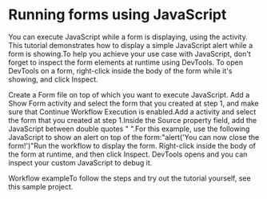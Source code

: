 ﻿# Running forms using JavaScript

You can execute JavaScript while a form is displaying,
            using the 
            activity. This tutorial demonstrates how to display a simple JavaScript alert while a
            form is showing.To help you achieve your use case with
                JavaScript, don't forget to inspect the form elements at runtime using
                    DevTools. To open DevTools on a form, right-click inside the body
                of the form while it's showing, and click Inspect.

Create a Form file on top of which you want to execute JavaScript.
                Add a Show Form activity and select the form that you created at step 1,
                    and make sure that Continue Workflow Execution is
                    enabled.Add a 
                    activity and select the form that you created at step 1.Inside the Source property field, add the JavaScript
                    between double quotes " ".For this example, use the following JavaScript to show an alert on top of
                    the
                    form:"alert('You can now close the form!')"Run the workflow to display the form. Right-click inside the body of the form
                    at runtime, and then click Inspect. DevTools opens and you can inspect your custom JavaScript to
                    debug it.

Workflow exampleTo follow the steps and try out the tutorial yourself, see this sample project.
